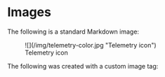 
# Images

The following is a standard Markdown image:

<figure>
	![](/img/telemetry-color.jpg "Telemetry icon")
	<figcaption>Telemetry icon</figcaption>
</figure>

The following was created with a custom image tag:

<Image img="/img/background.png" caption="VirtualMetric background"/>
